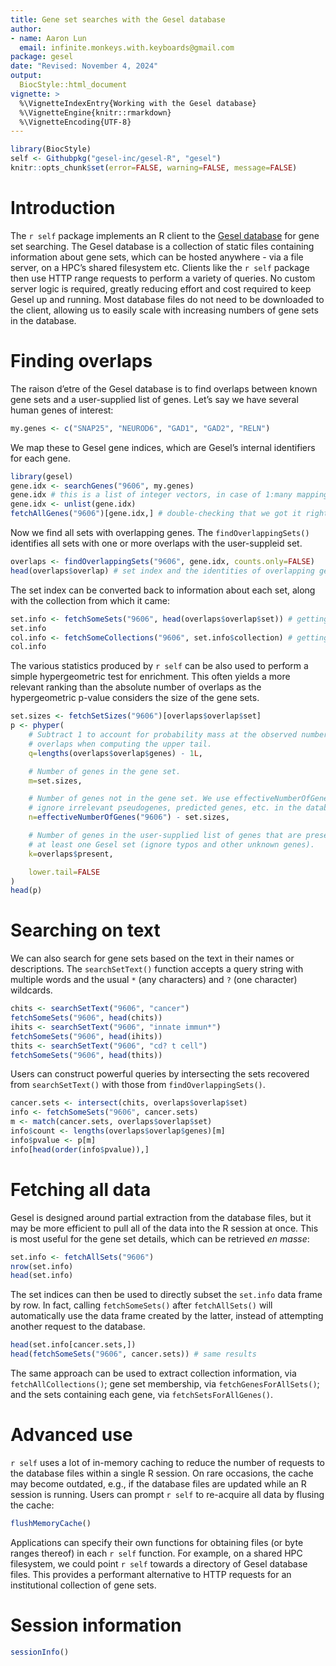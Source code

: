 ```yaml
---
title: Gene set searches with the Gesel database
author:
- name: Aaron Lun
  email: infinite.monkeys.with.keyboards@gmail.com
package: gesel
date: "Revised: November 4, 2024"
output:
  BiocStyle::html_document
vignette: >
  %\VignetteIndexEntry{Working with the Gesel database}
  %\VignetteEngine{knitr::rmarkdown}
  %\VignetteEncoding{UTF-8}
---
```


```r
library(BiocStyle)
self <- Githubpkg("gesel-inc/gesel-R", "gesel")
knitr::opts_chunk$set(error=FALSE, warning=FALSE, message=FALSE)
```

# Introduction

The `r self` package implements an R client to the [Gesel database](https://doi.org/10.21105/joss.05777) for gene set searching.
The Gesel database is a collection of static files containing information about gene sets, which can be hosted anywhere - via a file server, on a HPC's shared filesystem etc. 
Clients like the `r self` package then use HTTP range requests to perform a variety of queries.
No custom server logic is required, greatly reducing effort and cost required to keep Gesel up and running.
Most database files do not need to be downloaded to the client, allowing us to easily scale with increasing numbers of gene sets in the database.

# Finding overlaps

The raison d'etre of the Gesel database is to find overlaps between known gene sets and a user-supplied list of genes.
Let's say we have several human genes of interest:

```r
my.genes <- c("SNAP25", "NEUROD6", "GAD1", "GAD2", "RELN")
```

We map these to Gesel gene indices, which are Gesel's internal identifiers for each gene.

```r
library(gesel)
gene.idx <- searchGenes("9606", my.genes)
gene.idx # this is a list of integer vectors, in case of 1:many mappings.
gene.idx <- unlist(gene.idx)
fetchAllGenes("9606")[gene.idx,] # double-checking that we got it right.
```

Now we find all sets with overlapping genes.
The `findOverlappingSets()` identifies all sets with one or more overlaps with the user-suppleid set.

```r
overlaps <- findOverlappingSets("9606", gene.idx, counts.only=FALSE)
head(overlaps$overlap) # set index and the identities of overlapping genes.
```

The set index can be converted back to information about each set, along with the collection from which it came:

```r
set.info <- fetchSomeSets("9606", head(overlaps$overlap$set)) # getting details of the top sets
set.info
col.info <- fetchSomeCollections("9606", set.info$collection) # getting details of the collections
col.info
```

The various statistics produced by `r self` can be also used to perform a simple hypergeometric test for enrichment.
This often yields a more relevant ranking than the absolute number of overlaps as the hypergeometric p-value considers the size of the gene sets.

```r
set.sizes <- fetchSetSizes("9606")[overlaps$overlap$set]
p <- phyper(
    # Subtract 1 to account for probability mass at the observed number of
    # overlaps when computing the upper tail.
    q=lengths(overlaps$overlap$genes) - 1L,

    # Number of genes in the gene set.
    m=set.sizes,

    # Number of genes not in the gene set. We use effectiveNumberOfGenes() to
    # ignore irrelevant pseudogenes, predicted genes, etc. in the database.
    n=effectiveNumberOfGenes("9606") - set.sizes,

    # Number of genes in the user-supplied list of genes that are present in
    # at least one Gesel set (ignore typos and other unknown genes).
    k=overlaps$present,

    lower.tail=FALSE
)
head(p)
```

# Searching on text

We can also search for gene sets based on the text in their names or descriptions.
The `searchSetText()` function accepts a query string with multiple words and the usual `*` (any characters) and `?` (one character) wildcards.

```r
chits <- searchSetText("9606", "cancer")
fetchSomeSets("9606", head(chits))
ihits <- searchSetText("9606", "innate immun*")
fetchSomeSets("9606", head(ihits))
thits <- searchSetText("9606", "cd? t cell")
fetchSomeSets("9606", head(thits))
```

Users can construct powerful queries by intersecting the sets recovered from `searchSetText()` with those from `findOverlappingSets()`.

```r
cancer.sets <- intersect(chits, overlaps$overlap$set)
info <- fetchSomeSets("9606", cancer.sets)
m <- match(cancer.sets, overlaps$overlap$set)
info$count <- lengths(overlaps$overlap$genes)[m]
info$pvalue <- p[m]
info[head(order(info$pvalue)),]
```

# Fetching all data

Gesel is designed around partial extraction from the database files,
but it may be more efficient to pull all of the data into the R session at once.
This is most useful for the gene set details, which can be retrieved _en masse_:

```r
set.info <- fetchAllSets("9606")
nrow(set.info)
head(set.info)
```

The set indices can then be used to directly subset the `set.info` data frame by row.
In fact, calling `fetchSomeSets()` after `fetchAllSets()` will automatically use the data frame created by the latter,
instead of attempting another request to the database.

```r
head(set.info[cancer.sets,])
head(fetchSomeSets("9606", cancer.sets)) # same results
```

The same approach can be used to extract collection information, via `fetchAllCollections()`;
gene set membership, via `fetchGenesForAllSets()`;
and the sets containing each gene, via `fetchSetsForAllGenes()`.

# Advanced use 

`r self` uses a lot of in-memory caching to reduce the number of requests to the database files within a single R session.
On rare occasions, the cache may become outdated, e.g., if the database files are updated while an R session is running.
Users can prompt `r self` to re-acquire all data by flusing the cache:

```r
flushMemoryCache()
```

Applications can specify their own functions for obtaining files (or byte ranges thereof) in each `r self` function.
For example, on a shared HPC filesystem, we could point `r self` towards a directory of Gesel database files.
This provides a performant alternative to HTTP requests for an institutional collection of gene sets.

# Session information {-}

```r
sessionInfo()
```
